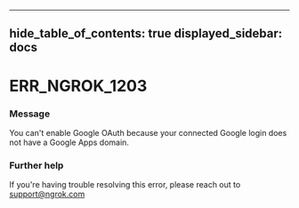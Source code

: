 

---
hide_table_of_contents: true
displayed_sidebar: docs
---


# ERR_NGROK_1203

### Message
You can't enable Google OAuth because your connected Google login does not have a Google Apps domain.

<ErrorDetails error="err_ngrok_1203" />



### Further help
If you're having trouble resolving this error, please reach out to [support@ngrok.com](mailto:support@ngrok.com?subject=Help%20with%20ERR_NGROK_1203)

